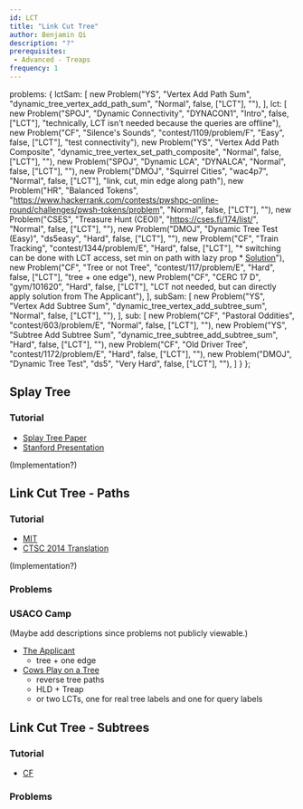 ```yaml
---
id: LCT
title: "Link Cut Tree"
author: Benjamin Qi
description: "?"
prerequisites:
 - Advanced - Treaps
frequency: 1
---
```



  problems: {
    lctSam: [
      new Problem("YS", "Vertex Add Path Sum", "dynamic_tree_vertex_add_path_sum", "Normal", false, ["LCT"], ""),
    ],
    lct: [
      new Problem("SPOJ", "Dynamic Connectivity", "DYNACON1", "Intro", false, ["LCT"], "technically, LCT isn't needed because the queries are offline"),
      new Problem("CF", "Silence's Sounds", "contest/1109/problem/F", "Easy", false, ["LCT"], "test connectivity"),
      new Problem("YS", "Vertex Add Path Composite", "dynamic_tree_vertex_set_path_composite", "Normal", false, ["LCT"], ""),
      new Problem("SPOJ", "Dynamic LCA", "DYNALCA", "Normal", false, ["LCT"], ""),
      new Problem("DMOJ", "Squirrel Cities", "wac4p7", "Normal", false, ["LCT"], "link, cut, min edge along path"),
      new Problem("HR", "Balanced Tokens", "https://www.hackerrank.com/contests/pwshpc-online-round/challenges/pwsh-tokens/problem", "Normal", false, ["LCT"], ""),
      new Problem("CSES", "Treasure Hunt (CEOI)", "https://cses.fi/174/list/", "Normal", false, ["LCT"], ""),
      new Problem("DMOJ", "Dynamic Tree Test (Easy)", "ds5easy", "Hard", false, ["LCT"], ""),
      new Problem("CF", "Train Tracking", "contest/1344/problem/E", "Hard", false, ["LCT"], "* switching can be done with LCT access, set min on path with lazy prop  * [Solution](https://codeforces.com/contest/1344/submission/79212522)"),
      new Problem("CF", "Tree or not Tree", "contest/117/problem/E", "Hard", false, ["LCT"], "tree + one edge"),
      new Problem("CF", "CERC 17 D", "gym/101620", "Hard", false, ["LCT"], "LCT not needed, but can directly apply solution from The Applicant"),
    ],
    subSam: [
      new Problem("YS", "Vertex Add Subtree Sum", "dynamic_tree_vertex_add_subtree_sum", "Normal", false, ["LCT"], ""),
    ],
    sub: [
      new Problem("CF", "Pastoral Oddities", "contest/603/problem/E", "Normal", false, ["LCT"], ""),
      new Problem("YS", "Subtree Add Subtree Sum", "dynamic_tree_subtree_add_subtree_sum", "Hard", false, ["LCT"], ""),
      new Problem("CF", "Old Driver Tree", "contest/1172/problem/E", "Hard", false, ["LCT"], ""),
      new Problem("DMOJ", "Dynamic Tree Test", "ds5", "Very Hard", false, ["LCT"], ""),
    ]
  }
};

## Splay Tree

### Tutorial

  - [Splay Tree Paper](https://www.cs.cmu.edu/~sleator/papers/self-adjusting.pdf)
  - [Stanford Presentation](https://web.stanford.edu/class/archive/cs/cs166/cs166.1146/lectures/08/Slides08.pdf)

(Implementation?)

## Link Cut Tree - Paths

<problems-list problems={metadata.problems.lctSam} />

### Tutorial

  - [MIT](http://courses.csail.mit.edu/6.851/spring12/scribe/L19.pdf)
  - [CTSC 2014 Translation](https://www.overleaf.com/read/zbbwngftkrkx?fbclid=IwAR1VJmGscfSZJHejVqU5_2Nlm8-R09pFlU7PpEg_i3CXEd0Qw-dzliSn5RI)


(Implementation?)

### Problems

<problems-list problems={metadata.problems.lct} />

### USACO Camp

(Maybe add descriptions since problems not publicly viewable.)

  * [The Applicant](https://probgate.org/viewproblem.php?pid=578)
    * tree + one edge
  * [Cows Play on a Tree](https://probgate.org/viewproblem.php?pid=259)
    * reverse tree paths
    * HLD + Treap
    * or two LCTs, one for real tree labels and one for query labels

## Link Cut Tree - Subtrees

<problems-list problems={metadata.problems.subSam} />

### Tutorial

  - [CF](https://codeforces.com/blog/entry/67637)

### Problems

<problems-list problems={metadata.problems.sub} />
